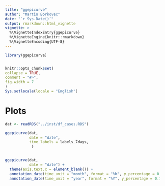 ```yaml
---
title: "ggepicurve"
author: "Martin Borkovec"
date: "`r Sys.Date()`"
output: rmarkdown::html_vignette
vignette: >
  %\VignetteIndexEntry{ggepicurve}
  %\VignetteEngine{knitr::rmarkdown}
  %\VignetteEncoding{UTF-8}   
---
```

<style>
body {
text-align: justify}
</style>

```r
library(ggepicurve)


knitr::opts_chunk$set(
collapse = TRUE,
comment = "#>",
fig.width = 7
)
Sys.setlocale(locale = "English")
```


# Plots 

```r
dat <- readRDS("../inst/df_cases.RDS")

ggepicurve(dat,
           date = "date",
           time_labels = labels_7days,
            )
          
```

```r
ggepicurve(dat,
           date = "date") +
  theme(axis.text.x = element_blank()) +
  annotation_date(time_unit = "month", format = "%b", y_percentage = 0.05) +
  annotation_date(time_unit = "year", format = "%Y", y_percentage = 0.15, extra_lines = 2)
```

